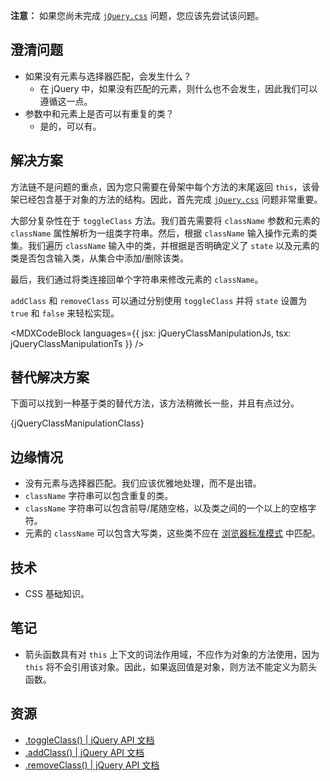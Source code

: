 

**注意：** 如果您尚未完成 [`jQuery.css`](/questions/javascript/jquery-css) 问题，您应该先尝试该问题。

## 澄清问题

* 如果没有元素与选择器匹配，会发生什么？
  * 在 jQuery 中，如果没有匹配的元素，则什么也不会发生，因此我们可以遵循这一点。
* 参数中和元素上是否可以有重复的类？
  * 是的，可以有。

## 解决方案

方法链不是问题的重点，因为您只需要在骨架中每个方法的末尾返回 `this`，该骨架已经包含基于对象的方法的结构。因此，首先完成 [`jQuery.css`](/questions/javascript/jquery-css) 问题非常重要。

大部分复杂性在于 `toggleClass` 方法。我们首先需要将 `className` 参数和元素的 `className` 属性解析为一组类字符串。然后，根据 `className` 输入操作元素的类集。我们遍历 `className` 输入中的类，并根据是否明确定义了 `state` 以及元素的类是否包含输入类，从集合中添加/删除该类。

最后，我们通过将类连接回单个字符串来修改元素的 `className`。

`addClass` 和 `removeClass` 可以通过分别使用 `toggleClass` 并将 `state` 设置为 `true` 和 `false` 来轻松实现。

<MDXCodeBlock languages={{ jsx: jQueryClassManipulationJs, tsx: jQueryClassManipulationTs }} />

## 替代解决方案

下面可以找到一种基于类的替代方法，该方法稍微长一些，并且有点过分。

<MDXCodeBlock>
  {jQueryClassManipulationClass}
</MDXCodeBlock>

## 边缘情况

* 没有元素与选择器匹配。我们应该优雅地处理，而不是出错。
* `className` 字符串可以包含重复的类。
* `className` 字符串可以包含前导/尾随空格，以及类之间的一个以上的空格字符。
* 元素的 `className` 可以包含大写类，这些类不应在 [浏览器标准模式](https://developer.mozilla.org/en-US/docs/Web/HTML/Quirks_Mode_and_Standards_Mode) 中匹配。

## 技术

* CSS 基础知识。

## 笔记

* 箭头函数具有对 `this` 上下文的词法作用域，不应作为对象的方法使用，因为 `this` 将不会引用该对象。因此，如果返回值是对象，则方法不能定义为箭头函数。

## 资源

* [.toggleClass() | jQuery API 文档](https://api.jquery.com/toggleClass/)
* [.addClass() | jQuery API 文档](https://api.jquery.com/addClass/)
* [.removeClass() | jQuery API 文档](https://api.jquery.com/removeClass/)
